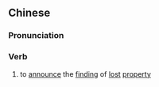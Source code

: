 {{also|招领}}
==Chinese==
{{zh-forms|s=招领}}

===Pronunciation===
{{zh-pron
|m=zhāolǐng
|c=ziu1 ling5
|mn=qz,xm,zz:chio-niá
|cat=v
}}

===Verb===
{{zh-verb}}

# to [[announce]] the [[finding]] of [[lost]] [[property]]